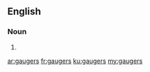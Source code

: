 ==English==

===Noun===
{{head|en}}

# {{plural of|gauger}}

[[ar:gaugers]]
[[fr:gaugers]]
[[ku:gaugers]]
[[my:gaugers]]